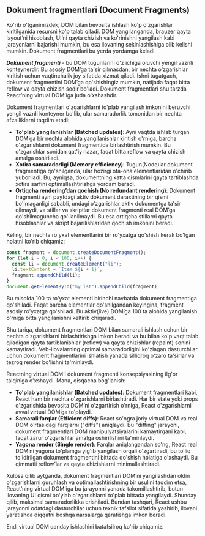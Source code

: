 ## Dokument fragmentlari (Document Fragments)

Ko'rib o'tganimizdek, DOM bilan bevosita ishlash ko'p o'zgarishlar kiritilganida resursni ko'p talab qiladi. DOM yangilanganda, brauzer qayta layout’ni hisoblash, UI’ni qayta chizish va ko'rinishni yangilash kabi jarayonlarni bajarishi mumkin, bu esa ilovaning sekinlashishiga olib kelishi mumkin. Dokument fragmentlari bu yerda yordamga keladi.

***Dokument fragmenti*** - bu DOM tugunlarini o'z ichiga oluvchi yengil vaznli konteynerdir. Bu asosiy DOM’ga ta'sir qilmasdan, bir nechta o'zgarishlar kiritish uchun vaqtinchalik joy sifatida xizmat qiladi. Ishni tugatgach, dokument fragmentini DOM’ga qo'shishingiz mumkin, natijada faqat bitta reflow va qayta chizish sodir bo'ladi. Dokument fragmentlari shu tarzda React’ning virtual DOM’iga juda o'xshashdir.

Dokument fragmentlari o'zgarishlarni to'plab yangilash imkonini beruvchi yengil vaznli konteyner bo'lib, ular samaradorlik tomonidan bir nechta afzalliklarni taqdim etadi:
- **To'plab yangilanishlar (Batched updates)**: Ayni vaqtda ishlab turgan DOM’ga bir nechta alohida yangilanishlar kiritish o'rniga, barcha o'zgarishlarni dokument fragmentida birlashtirish mumkin. Bu o'zgarishlar sonidan qat'iy nazar, faqat bitta reflow va qayta chizish amalga oshiriladi.
- **Xotira samaradorligi (Memory efficiency)**: Tugun(Node)lar dokument fragmentiga qo'shilganda, ular hozirgi ota-ona elementlaridan o'chirib yuboriladi. Bu, ayniqsa, dokumentning katta qismlarini qayta tartiblashda xotira sarfini optimallashtirishga yordam beradi.
- **Ortiqcha rendering’dan qochish (No redundant rendering)**: Dokument fragmenti ayni paytdagi aktiv dokument daraxtining bir qismi bo'lmaganligi sababli, undagi o'zgarishlar aktiv dokumentga ta'sir qilmaydi, va stillar va skriptlar dokument fragmenti real DOM’ga qo'shilmaguncha qo'llanilmaydi. Bu esa ortiqcha stillarni qayta hisoblashlar va skript bajarilishlaridan qochish imkonini beradi.

Keling, bir nechta ro'yxat elementlarini bir ro'yxatga qo'shish kerak bo'lgan holatni ko'rib chiqamiz:
``` js copy
const fragment = document.createDocumentFragment();
for (let i = 0; i < 100; i++) {
  const li = document.createElement("li");
  li.textContent = `Item ${i + 1}`;
  fragment.appendChild(li);
}
document.getElementById("myList").appendChild(fragment);
```

Bu misolda 100 ta ro'yxat elementi birinchi navbatda dokument fragmentiga qo'shiladi. Faqat barcha elementlar qo'shilgandan keyingina, fragment asosiy ro'yxatga qo'shiladi. Bu aktiv(live) DOM’ga 100 ta alohida yangilanish o'rniga bitta yangilanishni keltirib chiqaradi.

Shu tariqa, dokument fragmentlari DOM bilan samarali ishlash uchun bir nechta o'zgarishlarni birlashtirishga imkon beradi va bu bilan ko'p vaqt talab qiladigan qayta tartiblanishlar (reflow) va qayta chizishlar (repaint) sonini kamaytiradi. Veb-ilovalarning optimal samaradorligini ko'zlagan dasturchilar uchun dokument fragmentlarini ishlatish yanada silliqroq o'zaro ta'sirlar va tezroq render bo'lishni ta'minlaydi.

Reactning virtual DOM’i dokument fragmenti konsepsiyasining ilg'or talqiniga o'xshaydi. Mana, qisqacha bog'lanish:
- **To'plab yangilanishlar (Batched updates)**: Dokument fragmentlari kabi, React ham bir nechta o'zgarishlarni birlashtiradi. Har bir state yoki props o'zgarishida bevosita DOM’ni o'zgartirish o'rniga, React o'zgarishlarni avval virtual DOM’ga to'playdi.
- **Samarali farqlar (Efficient diffs)**: React so'ngra joriy virtual DOM va real DOM o'rtasidagi farqlarni ("diffs") aniqlaydi. Bu "diffing" jarayoni, dokument fragmentlari DOM manipulyatsiyalarini kamaytirgani kabi, faqat zarur o'zgarishlar amalga oshirilishini ta'minlaydi.
- **Yagona render (Single render)**: Farqlar aniqlangandan so'ng, React real DOM’ni yagona to'plamga yig'ib yangilash orqali o'zgartiradi, bu to'liq to'ldirilgan dokument fragmentini bittada qo'shish holatiga o'xshaydi. Bu qimmatli reflow’lar va qayta chizishlarni minimallashtiradi.

Xulosa qilib aytganda, dokument fragmentlari DOM’ni yangilashdan oldin o'zgarishlarni guruhlash va optimallashtirishning bir usulini taqdim etsa, React’ning virtual DOM’iga bu jarayonni yanada takomillashtirib, butun ilovaning UI qismi bo'ylab o'zgarishlarni to'plab bittada yangilaydi. Shunday qilib, maksimal samaradorlikka erishiladi. Bundan tashqari, React ushbu jarayonni odatdagi dasturchilar uchun texnik tafsilot sifatida yashirib, ilovani yaratishda diqqatni boshqa narsalarga qaratishga imkon beradi.

Endi virtual DOM qanday ishlashini batafsilroq ko'rib chiqamiz.